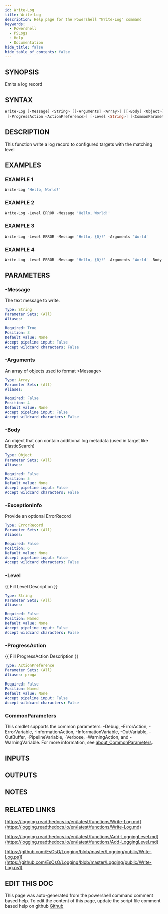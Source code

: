 ```yaml
---
id: Write-Log
title: Write-Log
description: Help page for the Powershell "Write-Log" command
keywords:
  - Powershell
  - PSLogs
  - Help
  - Documentation
hide_title: false
hide_table_of_contents: false
---
```


## SYNOPSIS

Emits a log record

## SYNTAX

```powershell
Write-Log [-Message] <String> [[-Arguments] <Array>] [[-Body] <Object>] [[-ExceptionInfo] <ErrorRecord>]
 [-ProgressAction <ActionPreference>] [-Level <String>] [<CommonParameters>]
```

## DESCRIPTION

This function write a log record to configured targets with the matching level

## EXAMPLES

### EXAMPLE 1

```powershell
Write-Log 'Hello, World!'
```

### EXAMPLE 2

```powershell
Write-Log -Level ERROR -Message 'Hello, World!'
```

### EXAMPLE 3

```powershell
Write-Log -Level ERROR -Message 'Hello, {0}!' -Arguments 'World'
```

### EXAMPLE 4

```powershell
Write-Log -Level ERROR -Message 'Hello, {0}!' -Arguments 'World' -Body @{Server='srv01.contoso.com'}
```

## PARAMETERS

### -Message

The text message to write.

```yaml
Type: String
Parameter Sets: (All)
Aliases:

Required: True
Position: 3
Default value: None
Accept pipeline input: False
Accept wildcard characters: False
```

### -Arguments

An array of objects used to format &lt;Message&gt;

```yaml
Type: Array
Parameter Sets: (All)
Aliases:

Required: False
Position: 4
Default value: None
Accept pipeline input: False
Accept wildcard characters: False
```

### -Body

An object that can contain additional log metadata (used in target like ElasticSearch)

```yaml
Type: Object
Parameter Sets: (All)
Aliases:

Required: False
Position: 5
Default value: None
Accept pipeline input: False
Accept wildcard characters: False
```

### -ExceptionInfo

Provide an optional ErrorRecord

```yaml
Type: ErrorRecord
Parameter Sets: (All)
Aliases:

Required: False
Position: 6
Default value: None
Accept pipeline input: False
Accept wildcard characters: False
```

### -Level

\{\{ Fill Level Description \}\}

```yaml
Type: String
Parameter Sets: (All)
Aliases:

Required: False
Position: Named
Default value: None
Accept pipeline input: False
Accept wildcard characters: False
```

### -ProgressAction

\{\{ Fill ProgressAction Description \}\}

```yaml
Type: ActionPreference
Parameter Sets: (All)
Aliases: proga

Required: False
Position: Named
Default value: None
Accept pipeline input: False
Accept wildcard characters: False
```

### CommonParameters

This cmdlet supports the common parameters: -Debug, -ErrorAction, -ErrorVariable, -InformationAction, -InformationVariable, -OutVariable, -OutBuffer, -PipelineVariable, -Verbose, -WarningAction, and -WarningVariable. For more information, see [about_CommonParameters](http://go.microsoft.com/fwlink/?LinkID=113216).

## INPUTS

## OUTPUTS

## NOTES

## RELATED LINKS

[https://logging.readthedocs.io/en/latest/functions/Write-Log.md](https://logging.readthedocs.io/en/latest/functions/Write-Log.md)

[https://logging.readthedocs.io/en/latest/functions/Add-LoggingLevel.md](https://logging.readthedocs.io/en/latest/functions/Add-LoggingLevel.md)

[https://github.com/EsOsO/Logging/blob/master/Logging/public/Write-Log.ps1](https://github.com/EsOsO/Logging/blob/master/Logging/public/Write-Log.ps1)

## EDIT THIS DOC 

This page was auto-generated from the powershell command comment based help. To edit the content of this page, update the script file comment based help on github [Github](https://github.com/hanpq/PSLogs)

